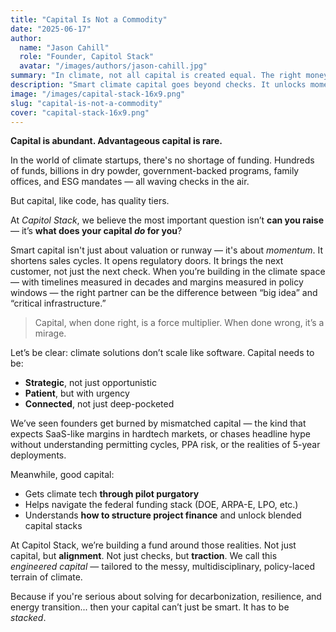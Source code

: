 ```yaml
---
title: "Capital Is Not a Commodity"
date: "2025-06-17"
author:
  name: "Jason Cahill"
  role: "Founder, Capitol Stack"
  avatar: "/images/authors/jason-cahill.jpg"
summary: "In climate, not all capital is created equal. The right money doesn't just fund — it multiplies."
description: "Smart climate capital goes beyond checks. It unlocks momentum, shortens sales cycles, and structures deals suited for the messy realities of hardtech and policy-heavy innovation."
image: "/images/capital-stack-16x9.png"
slug: "capital-is-not-a-commodity"
cover: "capital-stack-16x9.png"
---
```




**Capital is abundant. Advantageous capital is rare.**

In the world of climate startups, there's no shortage of funding. Hundreds of funds, billions in dry powder, government-backed programs, family offices, and ESG mandates — all waving checks in the air.

But capital, like code, has quality tiers.

At *Capitol Stack*, we believe the most important question isn’t **can you raise** — it’s **what does your capital *do* for you**?

Smart capital isn't just about valuation or runway — it's about *momentum*. It shortens sales cycles. It opens regulatory doors. It brings the next customer, not just the next check. When you’re building in the climate space — with timelines measured in decades and margins measured in policy windows — the right partner can be the difference between “big idea” and “critical infrastructure.”

> Capital, when done right, is a force multiplier. When done wrong, it’s a mirage.

Let’s be clear: climate solutions don’t scale like software. Capital needs to be:
- **Strategic**, not just opportunistic  
- **Patient**, but with urgency  
- **Connected**, not just deep-pocketed

We’ve seen founders get burned by mismatched capital — the kind that expects SaaS-like margins in hardtech markets, or chases headline hype without understanding permitting cycles, PPA risk, or the realities of 5-year deployments.

Meanwhile, good capital:
- Gets climate tech **through pilot purgatory**
- Helps navigate the federal funding stack (DOE, ARPA-E, LPO, etc.)
- Understands **how to structure project finance** and unlock blended capital stacks

At Capitol Stack, we’re building a fund around those realities. Not just capital, but **alignment**. Not just checks, but **traction**. We call this *engineered capital* — tailored to the messy, multidisciplinary, policy-laced terrain of climate.

Because if you're serious about solving for decarbonization, resilience, and energy transition... then your capital can’t just be smart. It has to be *stacked*.
